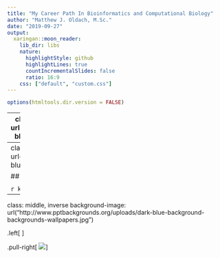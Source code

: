 ---
title: "My Career Path In Bioinformatics and Computational Biology"
author: "Matthew J. Oldach, M.Sc."
date: "2019-09-27"
output:
  xaringan::moon_reader:
    lib_dir: libs
    nature:
      highlightStyle: github
      highlightLines: true
      countIncrementalSlides: false
      ratio: 16:9
    css: ["default", "custom.css"]
---

```{r setup, include=FALSE}
options(htmltools.dir.version = FALSE)
```
---
class: middle, center, inverse
background-image: url("http://www.pptbackgrounds.org/uploads/dark-blue-background-backgrounds-wallpapers.jpg")

<!-- include an image here, if you have a GitHub account use your profile pic! -->

```{r photo2, echo = FALSE}
knitr::include_graphics("figures/intro.PNG")
```
---
class: middle, center, inverse
background-image: url("http://www.pptbackgrounds.org/uploads/dark-blue-background-backgrounds-wallpapers.jpg")

## Computer Vision

<!-- include an image here, if you have a GitHub account use your profile pic! -->

```{r photo, echo = FALSE}
knitr::include_graphics("figures/sponge.mp4")
```

---
class: middle, inverse
background-image: url("http://www.pptbackgrounds.org/uploads/dark-blue-background-backgrounds-wallpapers.jpg")

.left[
![]()
]

.pull-right[
![](figures/glass-sponge-01.tif)
]
